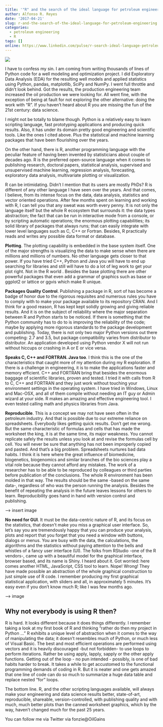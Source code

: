 ```yaml
---
title: '"R" and the search of the ideal language for petroleum engineering'
author: Alfonso R. Reyes
date: '2017-04-21'
slug: r-and-the-search-of-the-ideal-language-for-petroleum-engineering
categories:
  - petroleum engineering
  - R
tags: []
online: https://www.linkedin.com/pulse/r-search-ideal-language-petroleum-engineering-alfonso-r-reyes/
---
```


[![](/img/cover-r_and_the_search_of_the_ideal_language_for_pe.jpg)](/img/cover-r_and_the_search_of_the_ideal_language_for_pe.jpg)


I have to confess my sin. I am coming from writing thousands of lines of Python code for a well modeling and optimization project. I did Exploratory Data Analysis (EDA) for the resulting well models and applied statistics using Python, pandas, matplotlib, SciPy and NumPy. I went full throttle and didn't look behind. Got the results, the production engineering team increased the oil production we were looking for. All went fine, with the exception of being at fault for not exploring the other alternative: doing the work with "R". If you haven't heard about R you are missing the fun of the 21st century: data science.

I might not be totally to blame though. Python is a relatively easy to learn scripting language, fast prototyping applications and producing quick results. Also, it has under its domain pretty good engineering and scientific tools. Like the ones I cited above. Plus the statistical and machine learning packages that have been flourishing over the years.

On the other hand, there is R, another programming language with the peculiar feature of having been invented by statisticians about couple of decades ago. R is the preferred open-source language when it comes to publishing research, doctoral papers, statistical analysis, supervised and unsupervised machine learning, regression analysis, forecasting, exploratory data analysis, multivariate plotting or visualization.

R can be intimidating. Didn't I mention that its users are mostly PhDs? R is different of any other language I have seen over the years. And that comes, I believe, from its intense focus on the data, data analysis, statistics and vector oriented operations. After few months spent on learning and working with R, I can tell you that any sweat was worth every penny. It is not only the language itself but the whole R ecosystem that surrounds it: the data types abstraction; the fact that can be run in interactive mode from a console, or by scripting automatic operations; the enormous plotting capabilities; its solid library of packages that always runs; that can easily integrate with lower level languages such as C, C++ or Fortran. Besides, R practically reads and writes any possible data format or database.

**Plotting**. The plotting capability is embedded in the base system itself. One of the major strengths is visualizing the data to make sense when there are millions and millions of numbers. No other language gets closer to that power. If you have tried C++, Python and Java you will have to end up searching for libraries and still will have to do a lot of leg work to get your plot right. Not in the R world . Besides the base plotting there are other powerful packages that even add a grammar of graphics such as base or ggplot2 or lattice or ggvis which make R unique.

**Packages Quality Control**. Publishing a package in R, sort of has become a badge of honor due to the rigorous requisites and numerous rules you have to comply with to make your package available to its repository CRAN. And I think for a good reason, R has kept kept solidly growing and giving reliable results. And it is on the subject of reliability where the major separation between R and Python starts to be noticed. If there is something that the Python community has to do to is improving the reliability of the code; maybe by applying more rigorous standards to the package development and publishing. Today, there is not only two major Python versions out there competing: 2.7 and 3.5, but package compatibility varies from distributor to distributor. An application developed using Python vendor X will not run without hiccups or crashing in A or E or vice versa.

**Speaks C, C++ and FORTRAN. Java too**. I think this is the one of the characteristics that caught more of my attention during my R exploration. If there is a challenge in engineering, it is to make the applications faster and memory efficient. C++ and FORTRAN bring that besides the enormous baggage of scientific libraries, proven and tested. I tried it with calls from R to C, C++ and FORTRAN and they just work without touching your environment settings in the operating system. I have tried in Windows, Linux and Mac-OSX, and all of them compile without needing an IT guy or Admin wizard at your side. R makes an amazing and effective engineering tool. I even tested calling math and physics libraries from Java.

**Reproducible**. This is a concept we may not have seen often in the petroleum industry. And that is possible due to our extreme reliance on spreadsheets. Everybody likes getting quick results. Don't get me wrong. But the same characteristic of formulas and cells that has made the worksheet the king, it is at the same time, its major weakness. You cannot replicate safely the results unless you look at and revise the formulas cell by cell. You will never be sure that anything has not been improperly copied and pasted. And that's a big problem. Spreadsheets nurtures bad data habits. I think it is here where the great influence of biomedicine, biogenetics, biogenomics and similar branches of the bio sciences play a vital role because they cannot afford any mistakes. The work of a researcher has to be able to be reproduced by colleagues or third parties before publication of the conclusions. The whole R environment has been molded in that way. The results should be the same -based on the same data-, regardless of who was the person running the analysis. Besides the benefit of repeating the analysis in the future leaves lessons for others to learn. Reproducibility goes hand in hand with version control and publishing.

---> insert image


**No need for GUI**. It must be the data-centric nature of R, and its focus on the statistics, that doesn't make you miss a graphical user interface. So, let's say you are tremendously happy that you can produce your analysis, plots and report that you forget that you need a window with buttons, dialogs or menus. You are busy with the data, the calculations, the algorithms and the statistics without paying attention to the bells and whistles of a fancy user interface (UI). The folks from RStudio -one of the R vendors-, came up with a beautiful model for the graphical interface, browser based, and its name is Shiny. I heard about it. Got worried: here comes another HTML, JavaScript, CSS tool to learn. Nope! Wrong! They have made possible an abstraction of the whole graphical construction to just simple use of R code. I remember producing my first graphical statistical application, with sliders and all, in approximately 5 minutes. It's easy even if you don't know much R; like I was few months ago.

 ---> image

## Why not everybody is using R then? 

R is hard. It looks different because it does things differently. I remember taking a look at my first book of R and thinking "rather do then my project in Python ..." R exhibits a unique level of abstraction when it comes to the way of manipulating the data; it doesn't resembles much of Python, or much less of Visual Basic. The best and most efficient operations are performed using vectors and it is heavily discouraged -but not forbidden- to use loops to perform iterations. Rather be using apply, lapply, sapply or the other apply functions. Getting out of the loop - no pun intended - possibly, is one of bad habits harder to break. It takes a while to get accustomed to the functional programming demands of coding in R. But it is neater and one gets amazed that one line of code can do so much to summarize a huge data table and replace nested "for" loops.

The bottom line. R, and the other scripting languages available, will always make your engineering and data science results better, state-of-art, reproducible, shareable, version-controlled, with publishing quality and with much, much better plots than the canned worksheet graphics, which by the way, haven't changed much for the past 25 years.

You can follow me via Twitter via fonzie@OilGains


